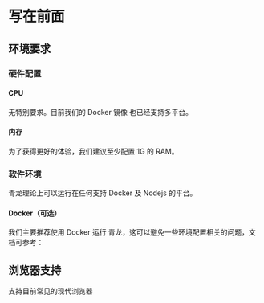 # 写在前面

## 环境要求

### 硬件配置

#### CPU

无特别要求。目前我们的 Docker 镜像 也已经支持多平台。

#### 内存

为了获得更好的体验，我们建议至少配置 1G 的 RAM。

### 软件环境

青龙理论上可以运行在任何支持 Docker 及 Nodejs 的平台。

#### Docker（可选）

我们主要推荐使用 Docker 运行 青龙，这可以避免一些环境配置相关的问题，文档可参考：

## 浏览器支持

支持目前常见的现代浏览器